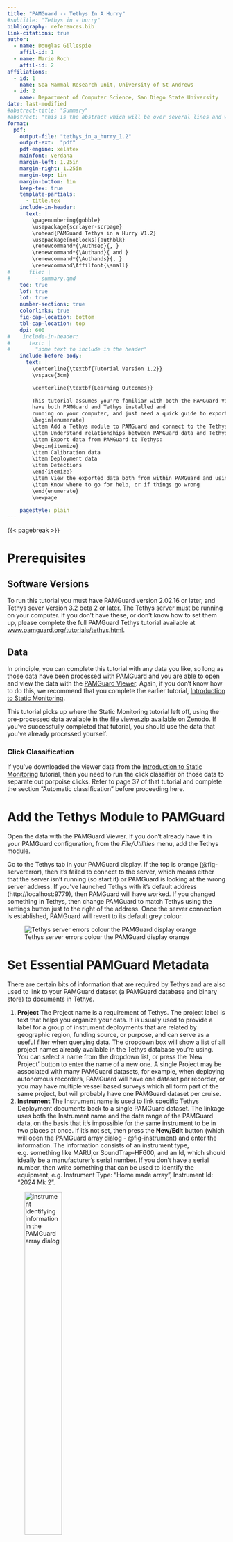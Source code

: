 ```yaml
---
title: "PAMGuard -- Tethys In A Hurry"
#subtitle: "Tethys in a hurry"
bibliography: references.bib
link-citations: true
author: 
  - name: Douglas Gillespie
    affil-id: 1
  - name: Marie Roch
    affil-id: 2
affiliations: 
  - id: 1
    name: Sea Mammal Research Unit, University of St Andrews
  - id: 2
    name: Department of Computer Science, San Diego State University
date: last-modified
#abstract-title: "Summary"
#abstract: "this is the abstract which will be over several lines and will be over many lines and that should be fine #{{< pagebreak >}}"
format:
  pdf:
    output-file: "tethys_in_a_hurry_1.2"
    output-ext:  "pdf"
    pdf-engine: xelatex
    mainfont: Verdana
    margin-left: 1.25in
    margin-right: 1.25in
    margin-top: 1in
    margin-bottom: 1in
    keep-tex: true
    template-partials: 
      - title.tex
    include-in-header:
      text: |
        \pagenumbering{gobble}
        \usepackage{scrlayer-scrpage}
        \rohead{PAMGuard Tethys in a Hurry V1.2}
        \usepackage[noblocks]{authblk}
        \renewcommand*{\Authsep}{, }
        \renewcommand*{\Authand}{ and }
        \renewcommand*{\Authands}{, }
        \renewcommand\Affilfont{\small}
#      file: |
#        - summary.qmd
    toc: true
    lof: true
    lot: true
    number-sections: true
    colorlinks: true
    fig-cap-location: bottom
    tbl-cap-location: top   
    dpi: 600 
#    include-in-header: 
#      text: |
#        "some text to include in the header"
    include-before-body:
      text: |
        \centerline{\textbf{Tutorial Version 1.2}}
        \vspace{3cm}

        \centerline{\textbf{Learning Outcomes}}
        
        This tutorial assumes you're familiar with both the PAMGuard Viewer and Tethys, 
        have both PAMGuard and Tethys installed and
        running on your computer, and just need a quick guide to export some data:
        \begin{enumerate}
        \item Add a Tethys module to PAMGuard and connect to the Tethys Server
        \item Understand relationships between PAMGuard data and Tethys documents
        \item Export data from PAMGuard to Tethys: 
        \begin{itemize}
        \item Calibration data
        \item Deployment data
        \item Detections
        \end{itemize}
        \item View the exported data both from within PAMGuard and using the Tethys Web client
        \item Know where to go for help, or if things go wrong
        \end{enumerate}
        \newpage
  
    pagestyle: plain
---
```


{{< pagebreak >}}

\pagenumbering{arabic}
\pagestyle{plain}

# Prerequisites

## Software Versions

To run this tutorial you must have PAMGuard version 2.02.16 or later, and Tethys sever Version 3.2 beta 2 or later. The Tethys server must be running on your computer. If you don't have these, or don't know how to set them up, please complete the full PAMGuard Tethys tutorial available at [www.pamguard.org/tutorials/tethys.html](https://www.pamguard.org/tutorials/tethys.html).

## Data

In principle, you can complete this tutorial with any data you like, so long as those data have been processed with PAMGuard and you are able to open and view the data with the [PAMGuard Viewer](https://www.pamguard.org/olhelp/overview/PamMasterHelp/docs/viewerMode.html). Again, if you don't know how to do this, we recommend that you complete the earlier tutorial, [Introduction to Static Monitoring](https://www.pamguard.org/tutorials/staticmonitoring.html).

This tutorial picks up where the Static Monitoring tutorial left off, using the pre-processed data available in the file [viewer.zip available on Zenodo](https://zenodo.org/records/13880212). If you've successfully completed that tutorial, you should use the data that you've already processed yourself.

### Click Classification {#sec-species}

If you've downloaded the viewer data from the [Introduction to Static Monitoring](https://www.pamguard.org/tutorials/staticmonitoring.html) tutorial, then you need to run the click classifier on those data to separate out porpoise clicks. Refer to page 37 of that tutorial and complete the section "Automatic classification" before proceeding here.

# Add the Tethys Module to PAMGuard

Open the data with the PAMGuard Viewer. If you don't already have it in your PAMGuard configuration, from the *File/Utilities* menu, add the Tethys module.

Go to the Tethys tab in your PAMGuard display. If the top is orange (@fig-servererror), then it's failed to connect to the server, which means either that the server isn't running (so start it) or PAMGuard is looking at the wrong server address. If you've launched Tethys with it's default address (http://localhost:9779), then PAMGuard will have worked. If you changed something in Tethys, then change PAMGuard to match Tethys using the settings button just to the right of the address. Once the server connection is established, PAMGuard will revert to its default grey colour.

![Tethys server errors colour the PAMGuard display orange](images/tethys1error.png){#fig-servererror}

# Set Essential PAMGuard Metadata {#sec-metadata}

There are certain bits of information that are required by Tethys and are also used to link to your PAMGuard dataset (a PAMGuard database and binary store) to documents in Tethys.

1.  **Project** The Project name is a requirement of Tethys. The project label is text that helps you organize your data.  It is usually used to provide a label for a group of instrument deployments that are related by geographic region, funding source, or purpose, and can serve as a useful filter when querying data. The dropdown box will show a list of all project names already available in the Tethys database you're using. You can select a name from the dropdown list, or press the 'New Project' button to enter the name of a new one. A single Project may be associated with many PAMGuard datasets, for example, when deploying autonomous recorders, PAMGuard will have one dataset per recorder, or you may have multiple vessel based surveys which all form part of the same project, but will probably have one PAMGuard dataset per cruise.
2.  **Instrument** The Instrument name is used to link specific Tethys Deployment documents back to a single PAMGuard dataset. The linkage uses both the Instrument name and the date range of the PAMGuard data, on the basis that it's impossible for the same instrument to be in two places at once. If it's not set, then press the **New/Edit** button (which will open the PAMGuard array dialog - @fig-instrument) and enter the information. The information consists of an instrument type, e.g. something like MARU,or SoundTrap-HF600, and an Id, which should ideally be a manufacturer's serial number. If you don't have a serial number, then write something that can be used to identify the equipment, e.g. Instrument Type: "Home made array", Instrument Id: "2024 Mk 2".

![Instrument identifying information in the PAMGuard array dialog](images/instrument.png){#fig-instrument width="45%"}

If you're working with the data from the Static Monitoring tutorial, then use the following values for project and instrument (@tbl-identify).
The latitude and longitude of the deployment are also given here and will be used in the next step 

::: {#tbl-identify}
|                 |                  |
|-----------------|------------------|
| Project         | Compass          |
| Instrument Type | SoundTrap HF-300 |
| Instrument Id   | 738725892        |
| Latitude        | 56.09678         |
| Longitude       | -8.02278         |

: Essential project information
:::

# Export Calibration information

## Set Values in PAMGuard

Before exporting the calibration data, make sure that it's been correctly set. Go back to the array manager dialog, either from the **New/Edit** button next to the instrument id on the Tethys display, or from the main PAMGuard menu *Settings / Hydrophone Array ...* (@fig-badarray).

::: {#fig-arraymanager layout="[[90],[39,-1,59]]"}
![Array dialog information for the SoundTrap tutorial dataset](images/badarray.png){#fig-badarray}

![Correct hydrophone array settings](images/hydrophone.png){#fig-hydrophone}

![Corrected streamer information](images/streamer.png){#fig-streamer}

PAMGuard Array management dialogs
:::

::: callout-important
The calibration data may not have been set correctly in data from the earlier tutorial, so you need to check it. When you look at the array data, if it's showing two hydrophones,  delete the second of them. Then check the calibration and array location data. 
:::

Next, edit the hydrophone data by double clicking on the hydrophone element. (@fig-hydrophone): Enter the type as ST-HF300, the sensitivity as -172.5, and the x,y,z coordinates all as zero.

Close that dialog with the OK button, then go to the 'Streamer', but selecting the one at the top that has a reference of a "Ship GPS Data" and press **Edit**.

Enter a name (though this won't be exported to Tethys), and select the Reference Position as "Fixed Location (moorings and buoys)". Then click on the little menu symbol next to the empty Latitude and Longitude fields and set the correct values for the array location. You'll find it easy to copy and paste the correct values (@tbl-identify) if you select Decimal display at the top of the dialog (@fig-streamer).

::: callout-important
## Complete Calibration Data

Calibration information is not just about the hydrophone. When dealing with digital data, we also need to know how the amplitude of the numbers in the sound files relate to the voltages in the wire generated by the hydrophone.

The hydrophone calibration values we've entered above are only telling us half the story, so it's essential that you also tell PAMGuard how sensitive your recording system was. In PAMGuard this is set as a "Peak-Peak voltage range" in the sound acquisition dialog. For SoundTraps, this should be set to 2. See the SoundTrap manuals from [Ocean Instruments](https://www.oceaninstruments.co.nz/) for further information.
:::

## Run the Export Wizard


::: {#fig-calwiz layout="[40,-2,40]"}
![Calibration information panel](images/cal1.png){#fig-cal1}

![Calibration details panel](images/cal2.png){#fig-cal2}

Calibration Export Wizard pages
:::

Once all data in PAMGuard are correct, you can run the export wizard which will create a Tethys document and write it to the database. To start the process, press the **Export** button in the "Instrument Calibration Information" section of the display - that's just under the image of the Tethys Roman mosaic.

You'll then be asked for more information about the calibration process (@fig-calwiz). The calibration was performed using a piston phone calibrator at 250Hz, though we don't know the details of the methodology. Fill in what you can. @Tbl-caldata is the information we extracted from the calibration certificate for this instrument.

::: {#tbl-caldata}
|               |             |
|---------------|-------------|
| Date          | 14 Jan 2018 |
| Operator      | JA          |
| Source Model  | CENTER 327  |
| Source Serial | 130307390   |
| Frequency     | 250Hz       |
| Coupler       | OIC1        |

: Data from the SoundTrap calibration certificate
:::

# Export Deployment data {#sec-deployments}

A key aspect of Tethys is recording why we collected data, as well as how. This is essential in many studies that might use these data. For example, if recorders were placed in a pseudo random pattern across a study area, they they are much more suitable for abundance estimation than recorders that were placed in a known hotspot for a particular species. Being verbose with this information as you export the deployment data is therefore essential if the data are going to be useful in years to come.

These data were collected on a duty cycle of 20 minutes recording each hour. There are therefore over 2000 entries in the recordings period table. Right click on the table and *Select All* from the popup menu to export the whole lot as a single, duty cycled, deployment document For more complex situations, such as ad-hoc deployments from vessels, see the online help.

Press the **Export** button to start the Deployment Export dialog. Again, you'll be asked for several pages of information about what you were doing and why (@fig-deploywiz). The information you need can mostly be copied from the project website at [https://compass-oceanscience.eu/](hhttps://compass-oceanscience.eu/).

::: {#fig-deploywiz layout="[[49,-1,49],[40]]"}
![Project Information](images/depl1.png){#fig-depl1}

![Deployment Effort](images/depl2.png){#fig-depl2}

![Deployment Description](images/depl3.png){#fig-depl3}

Deployment Export Wizard pages
:::

# Export Detections

Output from each detector in PAMGuard must be exported separately. Available outputs are listed in the lower left panel of the display.

## Species Codes

Before you can export data, you must set [ITIS species codes](https://itis.gov/) for the detector data that you're planning to export. To do this, right click on the appropriate row in the table (in this case, we'll pick the SoundTrap Click Detector Clicks) and select *Species Info ...* from the popup menu. Two species should be defined, one for clicks that haven't been classified, and one for porpoise clicks (@fig-species1). If this isn't the case, then you've probably not set up and run the species classifier (@sec-species). For each, press the 'Find' button and enter an appropriate search term (@fig-species2) (e.g. porpoise, cetacean, odontoceti). PAMGuard will search the database for possible matches and display a list of options. Select the species / taxa you want. Then also fill in the Call / Sound type information, which is important for species which have more than one call type (e.g. clicks/ whistles). For further information see the [PAMGuard online help](https://www.pamguard.org/olhelp/utilities/tethys/docs/tethys_speciescodes.html);

::: {#fig-species layout="[49,-1,49]"}
![Dialog showing all species for a detector](images/species1.png){#fig-species1}

![Searching for a specific species](images/species2.png){#fig-species2}

PAMGuard dialogs for setting species codes
:::

## Granularity

Think about the granularity you want to export data at. This dataset contains over a million clicks, and you probably don't want to export all of them. Might you be better off exporting binned data (counts of detections in a set time interval), or encounter data (counts of detections without a gap between them) ? For this example, we'll export encounter level data with an encounter defined as at least 10 clicks and a 10 minute gap from adjacent encounters.

## Run The Export Wizard

::: {#fig-export layout-ncol="3"}
![Detector information](images/export1.png){#fig-export1}

![Granularity and filtering](images/export2a.png){#fig-export2}

![Data Selection Filter](images/export3.png){#fig-export3}

![Additional Information](images/export4.png){#fig-export4}

![Detector Settings Output](images/export5.png){#fig-export5}

![Export progress](images/export6.png){#fig-export6}

Detections Export Wizard pages
:::

One the species codes are set, you can press the **Export** button to start the export wizard (@fig-export). The first page pulls information about the detector automatically from PAMGuard. On the second page, you select whether you're exporting Detections or Localizations, the Granularity, and importantly set an optional data filter. The data filter is essential for many PAMGuard detectors, such as the Click Detector, which generally run at quite a high false alarm rate, before using an additional classifier to label the clicks of interest. Press the button next to the Data Selection Filter (red box in @fig-export2) and configure it to only select porpoise clicks[^1] (@fig-export3).The settings of the data filter will be included in the detector parameters written to Tethys to provide a full record of choices made during the export process.

[^1]: Output from different detectors in PAMGuard often have different properties, so the Data Selection Filter you see will be different for each detector. See the PAMGuard online help for information about data selectors for specific detectors.

On the next page (@fig-export4) add further information that will help inform anyone using these data. These fields are similar to those you filled in when exporting the Deployment information (@sec-deployments) but require different information. For example, the Deployment information might contain quite general information along the lines of "Sound Trap deployments to detect small cetaceans", but the analysis so far has only dealt with Harbour Porpoise. Perhaps you configured the detector to only detect buzzes, and not regular clicks, etc. you need to include information about what you actually did with the data, which is different to what MIGHT be done with the data here.

Once you get to the last page, press the **Export Data** button and wait while PAMGuard chugs through, loading a file at a time, extracting the clicks that pass the selection filter, creating Encounters, or Binned Data, and then finally writing the document.

Once the export process is complete, a dialog will show to indicate success and a record will show in the table in the bottom right corner of the display (@fig-success). Note that for this export, by selecting to only export porpoise clicks, and exporting them as encounters, only 616 Detection records were created from a total of 1070555 click in the data.

![Message shown on completion of a successful export](images/success.png){#fig-success width="90%"}

# View your data in PAMGuard

The Tethys Client and Data Explorer offer by far the best and most flexible interface for viewing Tethys data. However, PAMGuard does allow a quick view of exported documents which can be useful to verify that data have exported correctly.

## Web Client

Assuming that the server is running, and PAMGuard is successfully connected to the server, then simply press the **Open Client** button at the top of the display. This will open the Tethys Web Client in your default web browser. To view listings of Documents of a particular type (Calibrations, Deployments, etc.), to to the small menu in the very top right of the web page, to the right of the Tethys mosaic image.

## PAMGuard Quick View

Each section of the display will show which documents have been exported. For the Detections, this is the separate table in the bottom right of the display, since each module in PAMGuard might be exported to multiple documents. When you select a PAMGuard datablock in the bottom left table, the bottom right table will populate with documents associated with that detector.

You can right click on the appropriate table row and select to view the document, which will open in a new window (@fig-docview).

![Example of a Deployment document viewed within PAMGuard](images/docview.png){#fig-docview}

You can also use the small down pointing arrow to the right of the **Open Client** button in the connection panel at the top of the display to open lists of all documents in the database, either using the Tethys Client, or in PAMGuard.

Open the Deployment document you created earlier and you will see the information you entered during the export process (@fig-docview).

## Delete Exported Documents

As with viewing documents, the same right click actions and the PAMGuard documents list can be used to delete documents.

# Problems

## Problems exporting

If PAMGuard fails to export a document to Tethys, an error message will appear on the screen. Please copy the text from this message (there is a copy button in the corner of the pop-up window) and send it to us at [support\@pamguard.org](mailto:support@pamguard.org).

Just prior to export, PAMGuard saves a text copy of each document in a temporary folder. This will be something like C:\\Users\\*yourusername*\\AppData\\Local\\Temp\\PAMGuardTethys. You can find this folder most easily simply by going back to the little menu to the right of the **Open Client** button and selecting *Open temp folder* from the bottom of the menu. Here you should find a copy of the document that failed to export, (though it may get deleted when you exit PAMGuard). If you can attach that to your email, it will help us to quickly assess what went wrong and try to fix the problem in future releases.

## PAMGuard viewer not finding Tethys data

When you close and re-open the PAMGuard viewer that you exported data from, then if the Tethys server is running PAMGuard should automatically display the documents associated with that dataset. If this doesn't happen, then first open the Client, and check that you can see the documents there. If the documents exist, then the most likely cause is that you've changed the Project name, the Instrument name, or the Instrument Id in the Array Manager all of which are used to associate a PAMGuard dataset with a set of Tethys documents (@sec-metadata).

# Further Learning

## Tethys

There is extensive documentation for the Tethys Client and the Data Explorer which you should find in both MS Word and PDF format in the Documentation folder of your Tethys Installation. There, you'll also find out about how to import data into R and Matlab. One of the documents is called "READ ME FIRST.docx", so start there.

## PAMGuard Batch Processing

This 'in a Hurry' tutorial has run to over 10 pages, and I'm sure you don't want to go through all of the steps above for every set of data you've collected. The good news is that you probably don't have to. The latest version (2.0 or later) of the batch processor module can run export tasks on multiple PAMGuard datasets fully (or at least mostly) automatically. To learn more about this, complete the latest [Batch Processing](https://www.pamguard.org/tutorials/batchprocessing.html) and [Batch Output to Tethys](https://www.pamguard.org/tutorials/tethys.html) tutorials available on the PAMGuard website.

# Acknowlegements

Funding for this work was provided by the United States [Bureau of Ocean Energy Management](https://www.boem.gov/) under contract 140M0122C0006 (University of Saint Andrews) and Cooperative Agreement M22AC00019-00 (San Diego State University).

[![](media/BOEM_Logo_Web_Header.png){width="33%"}](https://www.boem.gov/)
